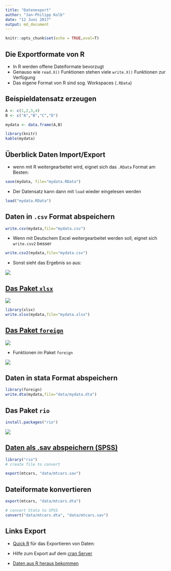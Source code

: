 ```yaml
---
title: "Datenexport"
author: "Jan-Philipp Kolb"
date: "12 Juni 2017"
output: md_document
---
```


```r
knitr::opts_chunk$set(echo = TRUE,eval=T)
```

## Die Exportformate von R

-  In R werden offene Dateiformate bevorzugt
-  Genauso wie `read.X()` Funktionen stehen viele `write.X()` Funktionen zur Verfügung
-  Das eigene Format von R sind sog. Workspaces (`.RData`)

## Beispieldatensatz erzeugen

```r
A <- c(1,2,3,4)
B <- c("A","B","C","D")

mydata <- data.frame(A,B)
```


```r
library(knitr)
kable(mydata)
```



## Überblick Daten Import/Export

- wenn mit R weitergearbeitet wird, eignet sich das `.RData` Format am Besten:

```r
save(mydata, file="mydata.RData")
```

- Der Datensatz kann dann mit `load` wieder eingelesen werden

```r
load("mydata.RData")
```


## Daten in `.csv` Format abspeichern

```r
write.csv(mydata,file="mydata.csv") 
```

- Wenn mit Deutschem Excel weitergearbeitet werden soll, eignet sich  `write.csv2` besser

```r
write.csv2(mydata,file="mydata.csv") 
```

- Sonst sieht das Ergebnis so aus:

![](https://github.com/Japhilko/RInterfaces/raw/master/slides/figure/csvDeutsch.PNG)

## [Das Paket `xlsx`](http://www.sthda.com/english/wiki/r-xlsx-package-a-quick-start-guide-to-manipulate-excel-files-in-r#read-an-excel-file)

![](https://github.com/Japhilko/RInterfaces/raw/master/slides/figure/sthda.PNG)


```r
library(xlsx)
write.xlsx(mydata,file="mydata.xlsx") 
```

## [Das Paket `foreign`](https://www.r-bloggers.com/readingwriting-stata-dta-files-with-foreign/)

![](https://github.com/Japhilko/RInterfaces/raw/master/slides/figure/isRstata.PNG)

- Funktionen im Paket `foreign`

![](https://github.com/Japhilko/RInterfaces/raw/master/slides/figure/Funktionenforeign.PNG)


## Daten in stata Format abspeichern

```r
library(foreign)
write.dta(mydata,file="data/mydata.dta") 
```

## Das Paket `rio`

```r
install.packages("rio")
```

![](https://github.com/Japhilko/RInterfaces/raw/master/slides/figure/ImportExport.PNG)

## [Daten als .sav abspeichern (SPSS)](https://cran.r-project.org/web/packages/rio/vignettes/rio.html)

```r
library("rio")
# create file to convert

export(mtcars, "data/mtcars.sav")
```


## Dateiformate konvertieren

```r
export(mtcars, "data/mtcars.dta")

# convert Stata to SPSS
convert("data/mtcars.dta", "data/mtcars.sav")
```


## Links Export

- [Quick R](http://www.statmethods.net/input/exportingdata.html) für das Exportieren von Daten:

- Hilfe zum Export auf dem [cran Server](http://cran.r-project.org/doc/manuals/r-release/R-data.pdf)

- [Daten aus R heraus bekommen](https://www.stat.ubc.ca/~jenny/STAT545A/block05_getNumbersOut.html)

